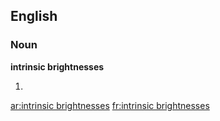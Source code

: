 ==English==

===Noun===
'''intrinsic brightnesses'''

# {{plural of|intrinsic brightness}}

[[ar:intrinsic brightnesses]]
[[fr:intrinsic brightnesses]]